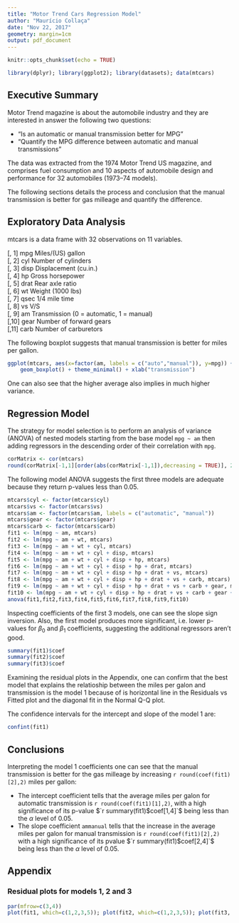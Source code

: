 ```yaml
---
title: "Motor Trend Cars Regression Model"
author: "Maurício Collaça"
date: "Nov 22, 2017"
geometry: margin=1cm
output: pdf_document
---
```


```r
knitr::opts_chunk$set(echo = TRUE)
```

```r
library(dplyr); library(ggplot2); library(datasets); data(mtcars)
```

## Executive Summary

Motor Trend magazine is about the automobile industry and they are interested in answer the following two questions:

* “Is an automatic or manual transmission better for MPG”
* "Quantify the MPG difference between automatic and manual transmissions"

The data was extracted from the 1974 Motor Trend US magazine, and comprises fuel consumption and 10 aspects of automobile design and performance for 32 automobiles (1973–74 models).

The following sections details the process and conclusion that the manual transmission is better for gas milleage and quantify the difference.

## Exploratory Data Analysis

mtcars is a data frame with 32 observations on 11 variables.

[, 1]	 mpg    Miles/(US) gallon  
[, 2]	 cyl	Number of cylinders  
[, 3]	 disp	Displacement (cu.in.)  
[, 4]	 hp     Gross horsepower  
[, 5]	 drat   Rear axle ratio  
[, 6]	 wt	    Weight (1000 lbs)  
[, 7]	 qsec   1/4 mile time  
[, 8]	 vs     V/S  
[, 9]	 am     Transmission (0 = automatic, 1 = manual)  
[,10]	 gear   Number of forward gears  
[,11]	 carb   Number of carburetors

The following boxplot suggests that manual transmission is better for miles per gallon.
```r
ggplot(mtcars, aes(x=factor(am, labels = c("auto","manual")), y=mpg)) +
    geom_boxplot() + theme_minimal() + xlab("transmission")
```
One can also see that the higher average also implies in much higher variance.

## Regression Model

The strategy for model selection is to perform an analysis of variance (ANOVA) of nested models starting from the base model `mpg ~ am` then adding regressors in the descending order of their correlation with `mpg`.

```r
corMatrix <- cor(mtcars)
round(corMatrix[-1,1][order(abs(corMatrix[-1,1]),decreasing = TRUE)], 2)
```
The following model ANOVA suggests the first three models are adequate because they return p-values less than 0.05.
```r
mtcars$cyl <- factor(mtcars$cyl)
mtcars$vs <- factor(mtcars$vs)
mtcars$am <- factor(mtcars$am, labels = c("automatic", "manual"))
mtcars$gear <- factor(mtcars$gear)
mtcars$carb <- factor(mtcars$carb)
fit1 <- lm(mpg ~ am, mtcars)
fit2 <- lm(mpg ~ am + wt, mtcars)
fit3 <- lm(mpg ~ am + wt + cyl, mtcars)
fit4 <- lm(mpg ~ am + wt + cyl + disp, mtcars)
fit5 <- lm(mpg ~ am + wt + cyl + disp + hp, mtcars)
fit6 <- lm(mpg ~ am + wt + cyl + disp + hp + drat, mtcars)
fit7 <- lm(mpg ~ am + wt + cyl + disp + hp + drat + vs, mtcars)
fit8 <- lm(mpg ~ am + wt + cyl + disp + hp + drat + vs + carb, mtcars)
fit9 <- lm(mpg ~ am + wt + cyl + disp + hp + drat + vs + carb + gear, mtcars)
fit10 <- lm(mpg ~ am + wt + cyl + disp + hp + drat + vs + carb + gear + qsec, mtcars)
anova(fit1,fit2,fit3,fit4,fit5,fit6,fit7,fit8,fit9,fit10)
```
Inspecting coefficients of the first 3 models, one can see the slope sign inversion.  Also, the first model produces more significant, i.e. lower p-values for $\beta_0$ and $\beta_1$ coefficients, suggesting the additional regressors aren't good.
```r
summary(fit1)$coef
summary(fit2)$coef
summary(fit3)$coef
```

Examining the residual plots in the Appendix, one can confirm that the best model that explains the relatioship between the miles per galon and transmission is the model 1 because of is horizontal line in the Residuals vs Fitted plot and the diagonal fit in the Normal Q-Q plot.

The confidence intervals for the intercept and slope of the model 1 are:
```r
confint(fit1)
```

## Conclusions

Interpreting the model 1 coefficients one can see that the manual transmission is better for the gas milleage by increasing `r round(coef(fit1)[2],2)` miles per gallon:

* The intercept coefficient tells that the average miles per galon for automatic transmission is `r round(coef(fit1)[1],2)`, with a high significance of its p-value $`r summary(fit1)$coef[1,4]`$ being less than the $\alpha$ level of 0.05.
* The slope coefficient `ammanual` tells that the increase in the average miles per galon for manual transmission is `r round(coef(fit1)[2],2)` with a high significance of its pvalue $`r summary(fit1)$coef[2,4]`$ being less than the $\alpha$ level of 0.05.

\pagebreak

## Appendix

### Residual plots for models 1, 2 and 3
```r
par(mfrow=c(3,4))
plot(fit1, which=c(1,2,3,5)); plot(fit2, which=c(1,2,3,5)); plot(fit3, which=c(1,2,3,5))
```
